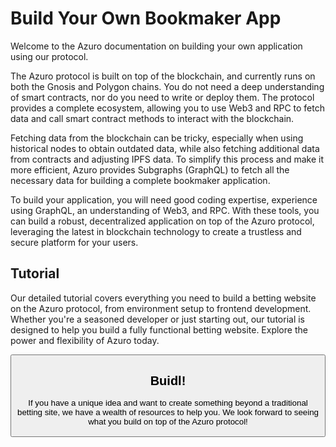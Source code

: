 

# Build Your Own Bookmaker App

Welcome to the Azuro documentation on building your own application using our protocol.

The Azuro protocol is built on top of the blockchain, and currently runs on both the Gnosis and Polygon chains.
You do not need a deep understanding of smart contracts, nor do you need to write or deploy them. The protocol provides
a complete ecosystem, allowing you to use Web3 and RPC to fetch data and call smart contract methods to interact with the blockchain.

Fetching data from the blockchain can be tricky, especially when using historical nodes to obtain outdated data, while
also fetching additional data from contracts and adjusting IPFS data. To simplify this process and make it more efficient,
Azuro provides Subgraphs (GraphQL) to fetch all the necessary data for building a complete bookmaker application.

To build your application, you will need good coding expertise, experience using GraphQL, an understanding of Web3, and RPC.
With these tools, you can build a robust, decentralized application on top of the Azuro protocol, leveraging the latest
in blockchain technology to create a trustless and secure platform for your users.

## Tutorial

Our detailed tutorial covers everything you need to build a betting website on the Azuro protocol, from environment setup
to frontend development. Whether you're a seasoned developer or just starting out, our tutorial is designed to help you
build a fully functional betting website. Explore the power and flexibility of Azuro today.

<Button className="mt-6" title="Start with the tutorial" to="/build-own-app/tutorial" />

## Buidl!

If you have a unique idea and want to create something beyond a traditional betting site, we have a wealth of resources to help you.
We look forward to seeing what you build on top of the Azuro protocol!
<br />

<div className="space-y-2">
  <SectionCard
    title="Get a list of games"
    text="Get a comprehensive list of available sport events for users to bet on."
    href="/build-own-app/guides/get-games"
  />
  <SectionCard
    title="Markets and outcomes"
    text="Display the different markets available for each selected event and their outcomes."
    href="/build-own-app/guides/markets-and-outcomes"
  />
  <SectionCard
    title="Real-time odds updates"
    text="Retrieve and subscribe to live odds updates for selected markets and outcomes."
    href="/build-own-app/guides/real-time-odds-updates"
  />
  <SectionCard
    title="Place a bet"
    text="Allow users to place bets on their desired markets and outcomes."
    href="/build-own-app/guides/place-a-bet"
  />
  <SectionCard
    title="Get bets history"
    text="Keep a record of all user bets, including their corresponding status."
    href="/build-own-app/guides/get-bets-history"
  />
  <SectionCard
    title="Redeem bets"
    text="Allow users to easily redeem their winnings through a clear and user-friendly interface."
    href="/build-own-app/guides/redeem-bets"
  />
</div>

[//]: # (<Callout type="info" emoji="ℹ️️">)
[//]: # (  After exploring these resources, you can find even more information in the "Dive Deeper" section. Enjoy!)
[//]: # (</Callout>)
[//]: # ()
[//]: # (## Dive Deeper)
[//]: # ()
[//]: # (<div className="mt-6 space-y-2">)
[//]: # (  <SectionCard)
[//]: # (    title="Azuro Smart-Contracts")
[//]: # (    text="A Comprehensive Guide")
[//]: # (    href="/build-own-app/reference/contracts")
[//]: # (  />)
[//]: # (  <SectionCard)
[//]: # (    title="Dictionaries in Azuro Protocol")
[//]: # (    text="Understanding Outcome IDs and Descriptions")
[//]: # (    href="/build-own-app/reference/dictionaries")
[//]: # (  />)
[//]: # (  <SectionCard)
[//]: # (    title="Building GraphQL with Azuro and TheGraph Subgraphs")
[//]: # (    text="Considerations and Limitations")
[//]: # (    href="/build-own-app/reference/graphql")
[//]: # (  />)
[//]: # (</div>)
